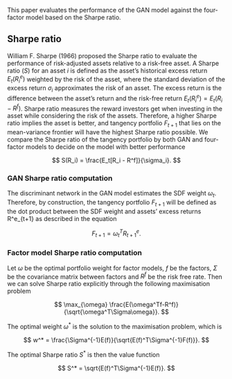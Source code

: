 <!-- # Evaluation metrics -->

This paper evaluates the performance of the GAN model against the
four-factor model based on the Sharpe ratio.

<!--
This paper evaluates the performance of the GAN model against the
Fama French model based on the mispricing error and Sharpe
ratio.

## Mispricing error with beta representation {#beta}

Expected return beta representation refers to the one-factor model
implied by the no-arbitrage condition. We first explain the
exposure to systematic risk $\beta_{t, i}$ formulation
before interpreting the variable of interest: mispricing
error $\alpha_i$.
As explained in [no-arbitrage asset-pricing](#no_arbitrage)
section, no-arbitrage condition implies
$E_t[M_{t+1}R^e_{t+1, i}] = 0$. As shown in the equation
below, using the covariance formula
$Cov(X, Y) = E(XY)-E(X)E(Y)$ we have 
$E_t[M_{t+1}R^e_{t+1, i}] = \beta_{t, i}\lambda_t$
where $\lambda_t$ is the market price of risk that is
independent of asset $i$ and $\beta_{t, i}$ is the quantity
of risk.

\begin{align*}
E_t[M_{t+1}R^e_{t+1, i}] &= 0 = Cov_t[M_{t+1}R^e_{t+1, i}] +
E_t[M_{t+1}]E_t[R^e_{t+1, i}]\\
\Rightarrow E_t[R^e_{t+1, i}] &= 
\left(-\frac{Cov_t[M_{t+1}, R^e_{t+1,
i}]}{Var_t[M_{t+1}]}\right)
\cdot
\frac{Var_t[M_{t+1}]}{E_t[M_{t+1}]}
= \beta_{t, i} \cdot \lambda_t
\end{align*}

We consider the general case where the stochastic discount
factor (SDF) $M_{t+1}$ is an affine transformation of the
tangency portfolio $F_{t+1}$,
and we have $M_{t+1} = a - b F_{t+1}$.
We define the tangency portfolio in terms of the 
excess return compared to the risk-free rate $F_{t+1} :=
\mathbf{\omega}_t^T R^e_{t+1, F}$ with the SDF weight
$\mathbf{\omega}_t$. Furthermore, since
$E[M_{t+1}R^f_{t+1}] = 1 \Rightarrow R^f_{t+1} = 1/E[M_{t+1}]$.
We have:
\begin{align*}
    E_t[R^e_{t+1, i}] &= -Cov_t[a - b F_{t+1},
    R^e_{t+1, i}]R^f_{t+1}
    = b Cov_t[F_{t+1}, R^e_{t+1, i}] R^f_{t+1}
\end{align*}

When the asset $i$ is the tangency portfolio $F_{t+1}$ itself,
we have
\begin{align*}
    E_t[F_{t+1}] = b Cov_t[F_{t+1}, F_{t+1}]
    R^f_{t+1}
    \Rightarrow b = \frac{E_t[F_{t+1}]}
    {Var_t[F_{t+1}] R^f_{t+1}}
\end{align*}

Substituting the value of $b$ we have
\begin{align*}
    E_t[R^e_{t+1, i}] &= 
    \left(\frac{E_t[F_{t+1}]}
    {Var_t[F_{t+1}] R^f_{t+1}}\right)
    \cdot Cov_t[F_{t+1}, R^e_{t+1, i}] R^f_{t+1}\\
    &= \frac{Cov_t[ F_{t+1}, R^e_{t+1, i} ]}
    {Var_t[F_{t+1}]} E_t[F_{t+1}]
    = \beta_{t, i}E_t[F_{t+1}]
\end{align*}

Therefore, the no-arbitrage condition resulted in a
one-factor model with $\alpha_i = 0, E_t[\epsilon_{t+1,
i}]=0$ and $Cov_t[F_{t+1}, \epsilon_{t+1, i}] =0$.
As mispricing error $\alpha_i$ is asset dependent, we
provide summary statistics on the individual asset
$\alpha_i$, test portfolio and the risk $\beta_{t, i}$
sorted decile portfolio statistics.

$$
R^e_{t+1, i} = \alpha_i + \beta_{t, i} F_{t+1} +
\epsilon_{t+1, i}
$$

-->

## Sharpe ratio {#sharpe_ratio}

William F. Sharpe (1966) proposed the Sharpe ratio to evaluate
the performance of risk-adjusted assets relative to a
risk-free asset. A Sharpe ratio ($S$)
for an asset $i$ is defined as the asset's historical excess
return $E_t(R^e_{i})$ weighted by the risk of the asset,
where the standard deviation of the excess return $\sigma_i$
approximates the risk of an asset. The excess return is the
difference between the asset's return and the risk-free
return $E_t(R^e_{i}) = E_t(R_{i} - R^f)$. Sharpe ratio
measures the reward investors get when investing in the
asset while considering the risk of the
assets. Therefore, a higher Sharpe ratio implies the asset
is better, and tangency portfolio $F_{t+1}$ that lies
on the mean-variance frontier will have the highest Sharpe
ratio possible. 
We compare the Sharpe ratio of the tangency portfolio by
both GAN and four-factor models to decide on the model with
better performance

$$
S(R_i) = \frac{E_t[R_i - R^f]}{\sigma_i}.
$$

<!--
Info on SONIA:
https://www.bankofengland.co.uk/markets/transition-to-sterling-risk-free-rates-from-libor
-->

### GAN Sharpe ratio computation

The discriminant network in the GAN model estimates the SDF
weight $\omega_t$. Therefore, by construction, the
tangency portfolio $F_{t+1}$ will be defined as the dot
product between the SDF weight and assets' excess returns
R^e_{t+1} as described in the equation

$$
F_{t+1} = \omega_t^TR^e_{t+1}.
$$

\newpage

### Factor model Sharpe ratio computation

Let $\omega$ be the optimal portfolio weight for factor
models, $f$ be the factors, $\Sigma$ be the covariance
matrix between factors and $R^f$ be the risk free rate.
Then we can solve Sharpe ratio explicitly through the
following maximisation problem

$$
\max_{\omega} \frac{E(\omega^Tf-R^f)}{\sqrt{\omega^T\Sigma\omega}}.
$$

The optimal weight $\omega^*$ is the solution to the
maximisation problem, which is 

$$
w^* = \frac{\Sigma^{-1}E(f)}{\sqrt{E(f)^T\Sigma^{-1}F(f)}}.
$$

The optimal Sharpe ratio $S^*$ is then the value function

$$
S^* = \sqrt{E(f)^T\Sigma^{-1}E(f)}.
$$
